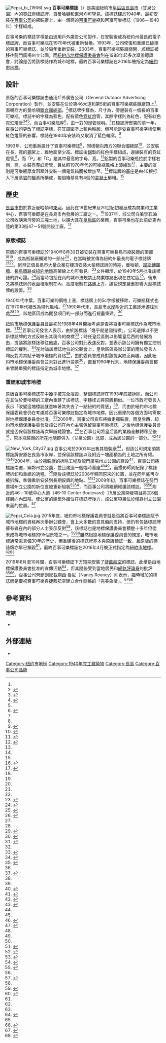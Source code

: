 {{Infobox building
| name = 百事可樂標誌
| native_name = Pepsi-Cola sign
| image = 4610 Center Boulevard behind Pepsi sign jeh.JPG
| caption = 百事可樂標誌（攝於2015年）
| image_size =
| location = {{USA}}[[紐約州|紐約州]][[紐約市|紐約市]][[皇后區|皇后區]][[長島市|長島市]]第47路4-09號
| coordinates = {{coord|40|44|51|N|73|57|28|W|type:landmark_scale:2000|display=title,inline}}
| completion_date = 1940年（原版）<br>1993年（目前）
| main_contractor =  通用戶外廣告公司<small>（General Outdoor Advertising Corporation）</small>（原版）<br>{{tsl|en|Artkraft Strauss|Artkraft Strauss}}（目前）
{{Designation list
| embed = yes
| designation1 = NYCL
| designation1_number = 1653
| designation1_date = 2016年4月12日
}}
}}
[[File:Pepsi_bi_(1906).svg|thumb]]
'''百事可樂標誌'''（{{lang-en|Pepsi-Cola sign}}）是美國紐約市[[皇后區|皇后區]][[長島市|長島市]]{{tsl|en|Gantry Plaza State Park|龍門廣場州立公園}}（甘泉公園）內的[[霓虹燈|霓虹燈]]標誌牌，自[[曼哈頓|曼哈頓]]和[[東河_(紐約市)|東河]]均可望見。該標誌建於1940年，最初安裝在[[百事公司|百事公司]]的瓶裝廠上，由一個{{Convert|50|ft}}高的[[百事可樂|百事可樂]]瓶和百事可樂標誌（1906－1940年）字樣組成。

百事可樂的標誌字樣是由通用戶外廣告公司製作，在安裝後成為紐約州最長的電子標誌牌，而百事可樂瓶在1970年代被重新替換。1993年，{{tsl|en|Artkraft Strauss|Artkraft Strauss}}公司修復和重建已破損的百事可樂標誌，並於隔年重新安裝。2003年，百事可樂瓶裝廠關閉，該標誌被移往龍門廣場州立公園，而[[紐約市地標保護委員會|紐約市地標保護委員會]]則在1988年起多次舉辦聽證會，討論是否將該標誌作為城市地標，最終百事可樂標誌在2016年被指定為[[紐約市地標|紐約市地標]]。

== 設計 ==
原版的百事可樂標誌由通用戶外廣告公司（General Outdoor Advertising Corporation）製作，並安裝在位於第46大道和第5街的百事可樂瓶裝廠廠頂上<ref name="NYCL p. 7" />，面朝西方的曼哈頓[[聯合國總部大樓|聯合國總部]]。<ref name="Brill 2017">{{cite web|last=Brill|first=Louis M.|date=2006-02-20|title=The Pepsi-Cola Generation|url=https://www.signsofthetimes.com/content/the-pepsi-cola-generation|access-date=2020-07-30|website=Signs of the Times|language=en|archive-date=2020-09-07|archive-url=https://web.archive.org/web/20200907110829/https://www.signsofthetimes.com/content/the-pepsi-cola-generation|dead-url=no}}</ref>標誌牌字樣為{{Smallcaps|Pepsi:Cola 5c}}，尺寸為{{Convert|60|by|120|ft}}，旁邊裝有一個{{Convert|50|ft||abbr=|adj=on|sp=us}}長的百事可樂瓶。標誌中的{{Smallcaps|5c}}字樣為藍色，配有藍色[[霓虹燈|霓虹燈]]管，其餘字樣則為紅色，配有紅色霓虹燈管<ref name="bde19400829">{{cite news|date=1940-08-29|title=Pepsi-Cola Erects Huge Electric Sign|page=17|work=Brooklyn Daily Eagle|url=https://bklyn.newspapers.com/clip/56336813/|access-date=2020-07-29|via=Brooklyn Public Library；Newspapers.com™ {{open access}}|language=en|archive-date=2020-09-07|archive-url=https://web.archive.org/web/20200907110830/https://bklyn.newspapers.com/clip/56336813/pepsi-cola-erects-huge-electric-sign/|dead-url=no}}</ref><ref name="nyt19400830">{{Cite news|date=1940-08-30|title=Advertising News and Notes; Resigns Jensen Account|language=en-US|work=The New York Times|url=https://www.nytimes.com/1940/08/30/archives/advertising-news-and-notes-resigns-jensen-account.html|access-date=2020-07-29|issn=0362-4331|archive-date=2020-09-07|archive-url=https://web.archive.org/web/20200907110829/https://www.nytimes.com/1940/08/30/archives/advertising-news-and-notes-resigns-jensen-account.html|dead-url=no}}</ref><ref name="NYCL p. 4" />，而百事可樂瓶厚{{Convert|5|in}}<ref name="NYCL p. 7">{{harvnb|Landmarks Preservation Commission|2016|ps=.|p=7}}</ref>，由一對{{Convert|400|W|kW}}的燈管照明。<ref name="Brill 2017" />在標誌牌安裝的前一年，百事公司更改了標誌字樣，在其周圍塗上藍色輪廓，但可能是受百事可樂字樣使用紅色燈管的影響，標誌在1940年安裝時又取消了藍色輪廓。<ref name="NYCL p. 6" />

1993年，{{tsl|en|Artkraft Strauss|Artkraft Strauss}}公司重新設計了百事可樂標誌<ref name="nyt19940206">{{Cite news|last=Dunlap|first=David W.|date=1994-02-06|title=Signs Signal Both Profit and Controversy|language=en-US|work=The New York Times|url=https://www.nytimes.com/1994/02/06/realestate/signs-signal-both-profit-and-controversy.html|access-date=2020-07-29|issn=0362-4331|archive-date=2020-03-21|archive-url=https://web.archive.org/web/20200321183635/https://www.nytimes.com/1994/02/06/realestate/signs-signal-both-profit-and-controversy.html|dead-url=no}}</ref>，同樣朝向西方的聯合國總部<ref name="LIC Post 2019">{{cite web|date=2019-08-21|title=JetBlue Logo Added to Pepsi Sign, Upsets Residents|url=https://licpost.com/jetblue-logo-added-to-pepsi-sign-upsets-residents|access-date=2020-07-30|author=Shane O'Brien|website=LIC Post|language=en|archive-date=2020-05-13|archive-url=https://web.archive.org/web/20200513014754/https://licpost.com/jetblue-logo-added-to-pepsi-sign-upsets-residents|dead-url=no}}</ref>，並安裝在長{{Convert|49|ft}}、寬{{Convert|150|ft}}的[[鋼|鋼]]架上，離地面至少{{Convert|20|ft}}高。標誌由[[鋁|鋁]]製的紅色{{Smallcaps|Pepsi:Cola}}字樣組成，邊緣裝有{{Convert|15|mm}}的霓虹燈管<ref name="NYCL p. 2">{{harvnb|Landmarks Preservation Commission|2016|ps=.|p=2}}</ref>，而「P」和「C」是其中最高的字母，高{{Convert|44|ft}}。<ref name="nyt20160412">{{Cite news|last=Dunlap|first=David W.|date=2016-04-12|title=Pepsi-Cola Sign in Queens Gains Landmark Status|language=en-US|work=The New York Times|url=https://www.nytimes.com/2016/04/13/nyregion/pepsi-cola-sign-in-queens-gains-landmark-status.html|access-date=2020-07-29|issn=0362-4331|archive-date=2018-11-10|archive-url=https://web.archive.org/web/20181110082000/https://www.nytimes.com/2016/04/13/nyregion/pepsi-cola-sign-in-queens-gains-landmark-status.html|dead-url=no}}</ref>鋁製的百事可樂瓶位於字樣右側，高{{Convert|50|ft}}，亦裝有霓虹燈管，且依照1970年代的可樂瓶風格上漆繪製<ref name="NYCL p. 2" />，主要的區別是可樂瓶厚度因額外安裝一個電氣箱而被增加至{{Convert|9.5|in}}。<ref name="NYCL p. 7" />標誌牌的基座是由40根打入下層[[基岩|基岩]]的[[樁基|樁基]]所構成，每個樁基具有4個{{convert|5|ft|m}}的[[混凝土|混凝土]]樁帽。<ref name="NYCL p. 2" />

== 歷史 ==
[[長島市|長島市]]由於靠近曼哈頓和[[東河_(紐約市)|東河]]，因此在19世紀末及20世紀初發展成為商業和工業中心，百事可樂即是在長島市內發展的工廠之一。<ref name="NYCL p. 3">{{harvnb|Landmarks Preservation Commission|2016|ps=.|p=3}}</ref>1937年，該公司自[[美孚石油|美孚石油]]公司收購東河旁的三塊土地，以擴大其在[[皇后區|皇后區]]的業務，百事可樂也在此前於更內陸的第33街47－51號開設工廠。<ref name="NYCL p. 4">{{harvnb|Landmarks Preservation Commission|2016|ps=.|p=4}}</ref>

=== 原版標誌 ===
原版的百事可樂標誌於1940年8月30日被安裝在百事可樂長島市瓶裝廠的頂部<ref name="bde19400829" /><ref name="nyt19400830" />，成為瓶裝廠擴建的一部分<ref name="NYCL p. 4" />，在當時被宣傳為紐約州最長的電子標誌牌<ref name="nyt19400830" /><ref name="NYCL p. 4" />，同時正值長島市大量企業在樓頂安裝大型標誌牌的時期，曼哈頓、[[昆斯博羅橋|昆斯博羅橋]]、[[長島鐵路|長島鐵路]]或[[紐約地鐵|紐約地鐵]]高架線上均可看見。<ref name="NYCL pp. 5-6">{{harvnb|Landmarks Preservation Commission|2016|ps=.|pp=5–6}}</ref>文件顯示，{{tsl|en|New York City Department of Buildings|紐約市建築局}}於1940年5月批准該標誌的許可證。<ref name="NYCL p. 9">{{harvnb|Landmarks Preservation Commission|2016|ps=.|p=9}}</ref>而當時包括{{tsl|en|1916 Zoning Resolution|1916年都市規劃方案}}在內的城市法規禁止商業標誌出現在住宅區<ref>{{Cite news|last=Swan|first=Herbert S.|last2=Secretary|last3=Committee|first3=Zoning|date=1919-10-05|title=Zoning the Billboard|language=en-US|work=The New York Times|url=https://www.nytimes.com/1919/10/05/archives/zoning-the-billboard.html|access-date=2020-07-30|issn=0362-4331|archive-date=2020-09-07|archive-url=https://web.archive.org/web/20200907110831/https://www.nytimes.com/1919/10/05/archives/zoning-the-billboard.html|dead-url=no}}</ref>，後來又將標誌牌的表面積限制在{{Convert|500|ft2}}內、高度限制在[[路緣|路緣]]上方{{Convert|40|ft}}，該些規定嚴重影響大型標誌牌的設置。<ref name="NYCL p. 6">{{harvnb|Landmarks Preservation Commission|2016|ps=.|p=6}}</ref>

1940年代中葉，百事可樂的價格上漲，標誌牌上的5c字樣被移除，可樂瓶樣式也在1970年代被改為現代風格。<ref name="NYCL p. 6" />1990年代末，長島市[[水岸|水岸]]附近的工業逐漸遷往別處<ref name="NYCL p. 7" /><ref>{{Cite web|last=Fajardo|first=Sarah|date=2013-08-12|title=The History and Renewal of Long Island City and Dutch Kills, Queens|url=https://untappedcities.com/2013/08/12/history-renewal-long-island-city-dutch-kills-queens/|access-date=2020-07-30|website=Untapped New York|language=en-US|archive-date=2017-07-23|archive-url=https://web.archive.org/web/20170723122847/http://untappedcities.com/2013/08/12/history-renewal-long-island-city-dutch-kills-queens/|dead-url=no}}</ref>，該地區因成為{{tsl|en|Queens West|皇后西}}開發項目的一部分而進行規畫重建。<ref>{{Cite news|last=Gray|first=Christopher|date=1988-05-22|title=Streetscapes: Long Island City Power Station; A 1906 Railroad Landmark on the Queens Shoreline|language=en-US|work=The New York Times|url=https://www.nytimes.com/1988/05/22/realestate/streetscapes-long-island-city-power-station-1906-railroad-landmark-queens.html|dead-url=no|access-date=2020-07-30|issn=0362-4331|archive-date=2020-08-31|archive-url=https://web.archive.org/web/20200831131434/https://www.nytimes.com/1988/05/22/realestate/streetscapes-long-island-city-power-station-1906-railroad-landmark-queens.html}}</ref>

[[紐約市地標保護委員會|紐約市地標保護委員會]]最初於1988年4月開始考慮是否將百事可樂標誌作為城市地標。<ref>{{cite news|date=1988-04-19|title=Tuesday Report|page=263|work=New York Daily News|url=https://www.newspapers.com/clip/56342112/|access-date=2020-07-29|via=Newspapers.com™ {{open access}}|language=en|archive-date=2020-09-07|archive-url=https://web.archive.org/web/20200907110859/https://www.newspapers.com/clip/56342112/tuesday-report/|dead-url=no}}</ref><ref name="nyt19880418" />百事公司發言人表示，由於該標誌「幾乎就是個指標」，公司選擇以不更新標誌牌的方式反映出其現今的商標<ref name="nyt19880418">{{Cite news|last=Dunlap|first=David W.|date=1988-04-18|title=Landmarks Panel to Study Stable and Pepsi-Cola Sign|language=en-US|work=The New York Times|url=https://www.nytimes.com/1988/04/18/nyregion/landmarks-panel-to-study-stable-and-pepsi-cola-sign.html|access-date=2020-07-29|issn=0362-4331|archive-date=2020-03-21|archive-url=https://web.archive.org/web/20200321183633/https://www.nytimes.com/1988/04/18/nyregion/landmarks-panel-to-study-stable-and-pepsi-cola-sign.html|dead-url=no}}</ref>；時任皇后區{{tsl|en|Borough president|行政區長 (紐約市)|區長}}{{tsl|en|Claire Shulman|克萊爾·舒曼}}則以影響皇后西的發展為由，提議將該標誌移往他處，百事公司對此表達反對，並表示該公司擁有獨立控制標誌的權利。<ref>{{cite news|last=Leahy|first=Jack|date=1988-04-27|title=Claire fears 'Pepsi veneration'|page=585|work=New York Daily News|url=https://www.newspapers.com/clip/56342027/|access-date=2020-07-29|via=Newspapers.com™ {{open access}}|language=en|archive-date=2020-09-07|archive-url=https://web.archive.org/web/20200907110856/https://www.newspapers.com/clip/56342027/claire-fears-pepsi-veneration/|dead-url=no}}</ref>在討論該標誌地位的公聽會上，皇后區區長辦公室的兩位發言人均反對將其賦予城市地標的資格<ref name="NYCL p. 1">{{harvnb|Landmarks Preservation Commission|2016|ps=.|p=1}}</ref>，由於委員會成員對該提案缺乏興趣，因此紐約市地標保護委員會並未對此進行投票<ref name="nyt19940206" />，直至1990年代末，地標保護委員會都未曾將單獨的標誌指定為城市地標。<ref>{{Cite news|last=Weir|first=Richard|date=1998-08-09|title=Neighborhood Reports: Long Island City/Astoria; An Urban Beacon, the Swingline Sign May Outlast the Factory on Which It Stands|language=en-US|work=The New York Times|url=https://www.nytimes.com/1998/08/09/nyregion/neighborhood-reports-long-island-city-astoria-urban-beacon-swingline-sign-may.html|dead-url=no|access-date=2020-07-30|issn=0362-4331|archive-date=2015-05-27|archive-url=https://web.archive.org/web/20150527080355/http://www.nytimes.com/1998/08/09/nyregion/neighborhood-reports-long-island-city-astoria-urban-beacon-swingline-sign-may.html}}</ref>

=== 重建和城市地標 ===
原版百事可樂標誌在{{tsl|en|December 1992 nor'easter|1992年12月東北風暴|1992年12月的東北風暴}}中幾乎被完全摧毀，整個標誌牌在1993年底被拆除，而{{tsl|en|Artkraft Strauss|Artkraft Strauss}}公司在其位於曼哈頓的工廠內重建了該標誌，字體樣式與原版相似。一位市政府發言人表示「改變這塊標誌就意味著其失去了一點紐約的質感」<ref name="nyt19940206" />，而由於紐約市地標保護委員會仍在考慮將百事可樂標誌指定為城市地標，因此重建的各個方面均需取得地標保護委員會批准。<ref name="NYCL p. 6" />2000年，百事公司宣布將撤走瓶裝廠，而皇后西、紐約市地標保護委員會及該公司在內均主張保留百事可樂標誌，之後地標保護委員會就是否保留該標誌再次舉辦聽證會。<ref>{{Cite news|last=Lippincott|first=E. E.|date=2000-11-05|title=Neighborhood Report: Long Island City; Pepsi, Too, Has a Classic, and It Will Stay On|language=en-US|work=The New York Times|url=https://www.nytimes.com/2000/11/05/nyregion/neighborhood-report-long-island-city-pepsi-too-has-a-classic-and-it-will-stay-on.html|dead-url=no|access-date=2020-07-29|issn=0362-4331|archive-date=2018-11-29|archive-url=https://web.archive.org/web/20181129101923/https://www.nytimes.com/2000/11/05/nyregion/neighborhood-report-long-island-city-pepsi-too-has-a-classic-and-it-will-stay-on.html}}</ref>在百事公司將皇后區的業務全數轉移至{{tsl|en|College Point, Queens|學院角 (皇后區)|學院角}}後<ref>{{cite web|last=Dworkowitz|first=Alexander|date=2001-10-25|title=Pepsi to move LIC distribution to College Point|url=https://qns.com/story/2001/10/24/pepsi-to-move-lic-distribution-to-college-point/|access-date=2020-07-30|website=QNS.com|language=en|archive-date=2020-09-07|archive-url=https://web.archive.org/web/20200907110901/https://qns.com/story/2001/10/24/pepsi-to-move-lic-distribution-to-college-point/|dead-url=no}}</ref>，原本瓶裝廠的所在地隨即併入{{tsl|en|Gantry Plaza State Park|龍門廣場州立公園}}（甘泉公園）北部，成為該公園的一部分。<ref>{{cite news|last=Costella|first=AnnMarie|date=2009-07-09|title=Gantry Plaza Park Gains Six Acres|newspaper={{tsl|en|Queens Chronicle|皇后區紀事報|Queens Chronicle}}|url=https://www.qchron.com/editions/western/gantry-plaza-park-gains-six-acres/article_5f2a6db9-2e05-5f0d-8c5c-34993b652151.html|access-date=2020-07-29|language=en|archive-date=2020-01-18|archive-url=https://web.archive.org/web/20200118175047/https://www.qchron.com/editions/western/gantry-plaza-park-gains-six-acres/article_5f2a6db9-2e05-5f0d-8c5c-34993b652151.html|dead-url=no}}</ref><ref>{{Cite news|last=Gray|first=Christopher|date=2004-11-07|title=On Waterfronts of the Present, Rail-Bridge Relics of the Past|language=en-US|work=The New York Times|url=https://www.nytimes.com/2004/11/07/realestate/on-waterfronts-of-the-present-railbridge-relics-of-the-past.html|access-date=2020-07-29|issn=0362-4331|archive-date=2018-11-30|archive-url=https://web.archive.org/web/20181130031859/https://www.nytimes.com/2004/11/07/realestate/on-waterfronts-of-the-present-railbridge-relics-of-the-past.html|dead-url=no}}</ref>

[[File:New_York_City37.jpg|alt=]]
百事公司於2003年出售其瓶裝廠<ref name="NYCL p. 7" />，但該公司規定須將標誌牌安置在長島市水岸，並保留該標誌以及附近一塊面積為{{Convert|200|by|60|ft}}的土地之所有權。<ref name="Brill 2017" /><ref name="Walsh 2008">{{cite web|last=Walsh|first=Jeremy|date=2008-08-17|title=Pepsi to bring back landmark LIC sign|url=https://qns.com/story/2008/08/16/pepsi-to-bring-back-landmark-lic-sign/|access-date=2020-07-29|website=QNS.com|archive-date=2020-09-07|archive-url=https://web.archive.org/web/20200907110858/https://qns.com/story/2008/08/16/pepsi-to-bring-back-landmark-lic-sign/|dead-url=no}}</ref>2004年，由於瓶裝廠的拆除工程及龍門廣場州立公園的建設<ref>{{Cite news|last=Dunlap|first=David W.|date=2003-09-24|title=3,200 Apartments to Be Built In Glow of Giant Pepsi Sign|language=en-US|work=The New York Times|url=https://www.nytimes.com/2003/09/24/nyregion/3200-apartments-to-be-built-in-glow-of-giant-pepsi-sign.html|access-date=2020-07-30|issn=0362-4331|archive-date=2017-12-27|archive-url=https://web.archive.org/web/20171227022553/http://www.nytimes.com/2003/09/24/nyregion/3200-apartments-to-be-built-in-glow-of-giant-pepsi-sign.html|dead-url=no}}</ref>，百事公司將標誌南遷{{Convert|300|ft}}，緊鄰州立公園，並且建造一個臨時基座<ref name="NYCL p. 7" /><ref name="nyt20081210" />，而攝影師{{tsl|en|Vera Lutter|維拉·盧特}}則紀錄了標誌牌拆卸和重組的過程。<ref name="Brill 2017" />隨後該標誌於2008年移回原來的位置，並在同年底再次被拆解，準備重新安裝到長期設置的地點。<ref name="nyt20081210">{{Cite web|last=Dunlap|first=David W.|date=2008-12-10|title=What Happened to the Queens Pepsi Sign|url=https://cityroom.blogs.nytimes.com/2008/12/10/what-happened-to-the-queens-pepsi-sign/|access-date=2020-07-29|website=City Room|language=en-US|archive-date=2019-10-02|archive-url=https://web.archive.org/web/20191002035058/https://cityroom.blogs.nytimes.com/2008/12/10/what-happened-to-the-queens-pepsi-sign/|dead-url=no}}</ref><ref>{{Cite web|last=Lauinger|first=John|date=2008-11-03|title=Pepsi sign to get lots more pop|url=https://www.nydailynews.com/new-york/queens/pepsi-sign-lots-pop-article-1.333696|dead-url=no|archive-url=https://web.archive.org/web/20200907110901/https://www.nydailynews.com/new-york/queens/pepsi-sign-lots-pop-article-1.333696|archive-date=2020-09-07|access-date=2020-07-30|website=New York Daily News|language=en}}</ref>2009年初，百事可樂標誌在龍門廣場州立公園的新位置被重新組裝<ref name="Matua 2016">{{cite web|last=Matua|first=Angela|date=2016-04-12|title=Pepsi-Cola sign in Long Island City is officially a New York City landmark|url=https://qns.com/story/2016/04/12/pepsi-cola-sign-in-long-island-city-is-officially-a-new-york-city-landmark/|access-date=2020-07-29|website=QNS.com|language=en|archive-date=2016-07-28|archive-url=https://web.archive.org/web/20160728073412/http://qns.com/story/2016/04/12/pepsi-cola-sign-in-long-island-city-is-officially-a-new-york-city-landmark/|dead-url=no}}</ref><ref>{{Cite web|last=Blumenthal|first=Ralph|date=2009-02-25|title=Letter by Letter, Pepsi Rejoins Skyline|url=https://cityroom.blogs.nytimes.com/2009/02/25/letter-by-letter-pepsi-rejoins-skyline/|access-date=2020-07-29|website=City Room|language=en-US|archive-date=2019-10-03|archive-url=https://web.archive.org/web/20191003072720/https://cityroom.blogs.nytimes.com/2009/02/25/letter-by-letter-pepsi-rejoins-skyline/|dead-url=no}}</ref>，而百事公司將繼續維護該標誌。<ref name="NYCL p. 8">{{harvnb|Landmarks Preservation Commission|2016|ps=.|p=8}}</ref><ref name="nyt20130710"/>附近的46－10號中心大道（46-10 Center Boulevard）25層公寓開發項目將其8個樓層向內凹陷{{convert|12|ft}}，使公寓的建築外牆位在標誌牌後方{{convert|45|ft}}，該公寓項目位於{{tsl|en|Hunter's Point South|亨特角南}}僅靠州立公園東面的位置。<ref name="nyt20130710">{{Cite news|last=Dunlap|first=David W.|date=2013-07-10|title=Saving a Spot for Pepsi-Cola as a Tower Goes Up|language=en-US|work=The New York Times|url=https://www.nytimes.com/2013/07/11/nyregion/as-a-queens-tower-rises-a-spot-is-saved-for-pepsi-cola.html|access-date=2020-07-29|issn=0362-4331|archive-date=2020-03-21|archive-url=https://web.archive.org/web/20200321183637/https://www.nytimes.com/2013/07/11/nyregion/as-a-queens-tower-rises-a-spot-is-saved-for-pepsi-cola.html|dead-url=no}}</ref>

[[File:Pepsi_Cola.jpg|thumb]]
2015年底，紐約市地標保護委員會就是否將百事可樂標誌賦予城市地標的資格再次舉辦公聽會，會上大多數的意見偏向支持，但仍有包括標誌牌擁有者在內的部分人士表示反對<ref name="NYCL p. 1"/>，該標誌也是地標保護委員會積壓十多年但從未成為城市地標的95個景物之一。<ref>{{cite web|last=Matua|first=Angela|date=2016-02-24|title=Pepsi-Cola sign in LIC may become an official landmark by the end of 2016|url=https://qns.com/story/2016/02/24/pepsi-cola-sign-in-lic-will-become-an-official-landmark/|access-date=2020-07-29|website=QNS.com|language=en|archive-date=2017-07-01|archive-url=https://web.archive.org/web/20170701090139/http://qns.com/story/2016/02/24/pepsi-cola-sign-in-lic-will-become-an-official-landmark/|dead-url=no}}</ref><ref>{{Cite news|last=Kimmelman|first=Michael|date=2016-02-17|title=Big Risks as Landmarks Preservation Commission Moves to Prune Proposed Gems|language=en-US|work=The New York Times|url=https://www.nytimes.com/2016/02/18/arts/big-risks-as-landmarks-preservation-commission-moves-to-prune-proposed-gems.html|access-date=2020-07-29|issn=0362-4331|archive-date=2018-11-05|archive-url=https://web.archive.org/web/20181105023333/https://www.nytimes.com/2016/02/18/arts/big-risks-as-landmarks-preservation-commission-moves-to-prune-proposed-gems.html|dead-url=no}}</ref>雖然根據地標保護委員會的規定，城市地標通常需具備30年的歷史，但重建後的標誌牌基本與原版標誌一致，且原版的標誌牌亦早已損毀<ref name="nyt20160412" />，最終百事可樂標誌在2016年4月被正式指定為[[紐約市地標|紐約市地標]]。<ref name="nyt20160412" /><ref name="Matua 2016" />

2019年8月至10月間，百事可樂標誌下方短期安裝了[[捷藍航空|捷藍航空]]的標誌，此舉是由地標保護委員會批准的宣傳活動<ref>{{Cite news|last=Honan|first=Katie|date=2019-08-20|title=JetBlue Tacks Its Name Onto Landmarked Pepsi-Cola Sign in Queens|language=en-US|work=Wall Street Journal|url=https://www.wsj.com/articles/jetblue-tacks-its-name-onto-landmarked-pepsi-cola-sign-in-queens-11566340916|access-date=2020-07-30|issn=0099-9660|archive-date=2020-06-02|archive-url=https://web.archive.org/web/20200602111559/https://www.wsj.com/articles/jetblue-tacks-its-name-onto-landmarked-pepsi-cola-sign-in-queens-11566340916|dead-url=no}}</ref>，但其隨後受到當地居民和[[評論家|網路評論員]]的批評<ref name="LIC Post 2019" /><ref>{{cite web|last=Hallum|first=Mark|date=2019-08-21|title='No one wants this': JetBlue logo on Pepsi-Cola sign raises eyebrows in Long Island City|url=https://qns.com/story/2019/08/21/no-one-wants-this-jetblue-logo-on-pepsi-cola-sign-raises-eyebrows-in-long-island-city/|access-date=2020-07-30|website=QNS.com|language=en|archive-date=2019-09-14|archive-url=https://web.archive.org/web/20190914050431/https://qns.com/story/2019/08/21/no-one-wants-this-jetblue-logo-on-pepsi-cola-sign-raises-eyebrows-in-long-island-city/|dead-url=no}}</ref>，百事公司營銷副總裁南西·魯尼（Nancy Rooney）則表示，臨時增加的標誌牌是慶祝百事可樂與捷藍航空建立合作關係的「完美象徵」。<ref>{{cite web|date=2019-08-21|title=JetBlue addition to Pepsi sign leaves bad taste for some|url=https://abcnews.go.com/US/wireStory/jetblue-addition-pepsi-sign-leaves-bad-taste-65103362|access-date=2020-07-30|website=ABC News|publisher=Associated Press|language=en-US|archive-date=2020-09-07|archive-url=https://web.archive.org/web/20200907110900/https://abcnews.go.com/US/wireStory/jetblue-addition-pepsi-sign-leaves-bad-taste-65103362|dead-url=no}}</ref><ref>{{Cite web|title=百事可樂與捷藍合作 廣告牌混搭民眾抗議|url=https://www.worldjournal.com/6462407/article-百事可樂與捷藍合作-廣告牌混搭民眾抗議/|author=馬永慶|date=2019-08-21|accessdate=2020-09-07|work=[[世界日報_(北美)|世界日報]]|language=zh-hant|archive-date=2020-09-07|archive-url=https://web.archive.org/web/20200907110920/https://www.worldjournal.com/6462407/article-%E7%99%BE%E4%BA%8B%E5%8F%AF%E6%A8%82%E8%88%87%E6%8D%B7%E8%97%8D%E5%90%88%E4%BD%9C-%E5%BB%A3%E5%91%8A%E7%89%8C%E6%B7%B7%E6%90%AD%E6%B0%91%E7%9C%BE%E6%8A%97%E8%AD%B0/|dead-url=no}}</ref>

== 參考資料 ==
{{reflist|30em}}

=== 連結 ===
* {{Cite web |title=Pepsi-Cola Sign |url=http://s-media.nyc.gov/agencies/lpc/lp/1653.pdf |date=2016-04-12 |publisher=[[紐約市地標保護委員會|New York City Landmarks Preservation Commission]] |language=en |archiveurl=https://web.archive.org/web/20171011132000/http://s-media.nyc.gov/agencies/lpc/lp/1653.pdf |archivedate=2017-10-11 |dead-url=no |ref={{harvid|Landmarks Preservation Commission|2016}}}}

== 外部連結 ==
* {{commonscat-inline|Pepsi-Cola sign (Gantry Plaza State Park)}}

{{百事公司}}
[[Category:纽约市地标|Category:纽约市地标]]
[[Category:1940年完工建築物|Category:1940年完工建築物]]
[[Category:長島|Category:長島]]
[[Category:百事公司品牌|Category:百事公司品牌]]
